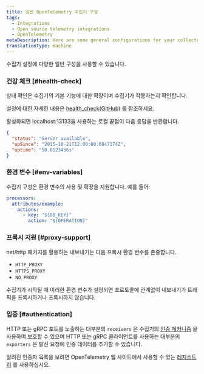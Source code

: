 ```yaml
---
title: 일반 OpenTelemetry 수집기 구성
tags:
  - Integrations
  - Open source telemetry integrations
  - OpenTelemetry
metaDescription: Here are some general configurations for your collector.
translationType: machine
---
```


수집기 설정에 다양한 일반 구성을 사용할 수 있습니다.

### 건강 체크 [#health-check]

상태 확인은 수집기의 기본 기능에 대한 확장이며 수집기가 작동하는지 확인합니다.

설정에 대한 자세한 내용은 [health_check(GitHub)](https://github.com/open-telemetry/opentelemetry-collector/blob/main/docs/troubleshooting.md#health-check) 를 참조하세요.

활성화되면 localhost:13133을 사용하는 로컬 끝점이 다음 응답을 반환합니다.

```json
{
  "status": "Server available",
  "upSince": "2015-10-21T12:00:00.6847174Z",
  "uptime": "50.0123456s"
}
```

### 환경 변수 [#env-variables]

수집기 구성은 환경 변수의 사용 및 확장을 지원합니다. 예를 들어:

```yaml
processors:
  attributes/example:
    actions:
      - key: "${DB_KEY}"
        action: "${OPERATION}"
```

### 프록시 지원 [#proxy-support]

net/http 패키지를 활용하는 내보내기는 다음 프록시 환경 변수를 존중합니다.

* `HTTP_PROXY`
* `HTTPS_PROXY`
* `NO_PROXY`

수집기가 시작될 때 이러한 환경 변수가 설정되면 프로토콜에 관계없이 내보내기가 트래픽을 프록시하거나 프록시하지 않습니다.

### 입증 [#authentication]

HTTP 또는 gRPC 포트를 노출하는 대부분의 `receivers` 은 수집기의 [인증 메커니즘](https://opentelemetry.io/docs/collector/configuration/#authentication) 을 사용하여 보호할 수 있으며 HTTP 또는 gRPC 클라이언트를 사용하는 대부분의 `exporters` 은 발신 요청에 인증 데이터를 추가할 수 있습니다.

알려진 인증자 목록을 보려면 OpenTelemetry 웹 사이트에서 사용할 수 있는 [레지스트리](https://opentelemetry.io/registry/?s=authenticator&component=extension&language=) 를 사용하십시오.